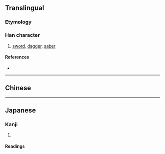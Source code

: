{{also|劔|劍}}
{{character info}}
==Translingual==

===Etymology===
{{Han simp|劔|f=僉|t=㑒}}

===Han character===
{{Han char|rn=18|rad=刀|as=09|sn=11|four=|canj=OOSHI,OOSK,XOOSH,XOOSK|ids=⿰㑒刃 (G), ⿰㑒刄 (J)}}

# [[sword]], [[dagger]], [[saber]]

====References====
* {{Han ref|kx=0142.281|hdz=10349.021|uh=5271|ud=21105}}

----
==Chinese==
{{zh-see|劍}}

----

==Japanese==
{{ja-kanji forms|剱|劔}}

===Kanji===
{{ja-kanji|grade=|rs=刀09|kyu=劔}}

# {{rfdef|ja|sort=刀09}}

====Readings====
{{ja-readings
|goon=こん<こん<こむ
|kanon=けん<けん<けむ
|kun=つるぎ-<つるぎ-<つるき-
}}